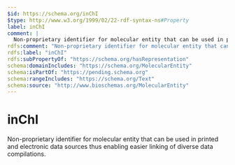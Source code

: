 ```yaml
---
$id: https://schema.org/inChI
$type: http://www.w3.org/1999/02/22-rdf-syntax-ns#Property
label: inChI
comment: |
  Non-proprietary identifier for molecular entity that can be used in printed and electronic data sources thus enabling easier linking of diverse data compilations.
rdfs:comment: "Non-proprietary identifier for molecular entity that can be used in printed and electronic data sources thus enabling easier linking of diverse data compilations."
rdfs:label: "inChI"
rdfs:subPropertyOf: "https://schema.org/hasRepresentation"
schema:domainIncludes: "https://schema.org/MolecularEntity"
schema:isPartOf: "https://pending.schema.org"
schema:rangeIncludes: "https://schema.org/Text"
schema:source: "http://www.bioschemas.org/MolecularEntity"
---
```


# inChI

Non-proprietary identifier for molecular entity that can be used in printed and electronic data sources thus enabling easier linking of diverse data compilations.

